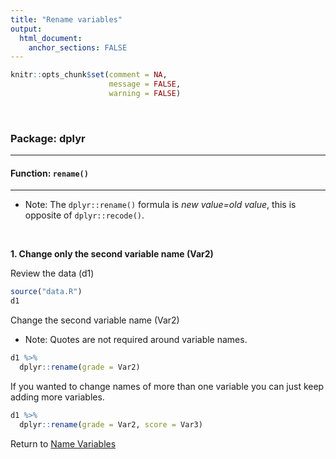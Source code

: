 ```yaml
---
title: "Rename variables"
output: 
  html_document:
    anchor_sections: FALSE
---
```


```r
knitr::opts_chunk$set(comment = NA,
                      message = FALSE,
                      warning = FALSE)
```

<br>

### Package: dplyr

---

#### Function: `rename()`

---

* Note: The `dplyr::rename()` formula is *new value=old value*, this is opposite of `dplyr::recode()`.

<br>

**1\. Change only the second variable name (Var2)**

Review the data (d1)

```r

source("data.R")
d1

```

Change the second variable name (Var2)

* Note: Quotes are not required around variable names.

```r

d1 %>% 
  dplyr::rename(grade = Var2)

```

If you wanted to change names of more than one variable you can just keep adding more variables.

```r

d1 %>% 
  dplyr::rename(grade = Var2, score = Var3)

```

Return to [Name Variables](https://github.com/Cghlewis/data-wrangling-functions/wiki/name-variables)